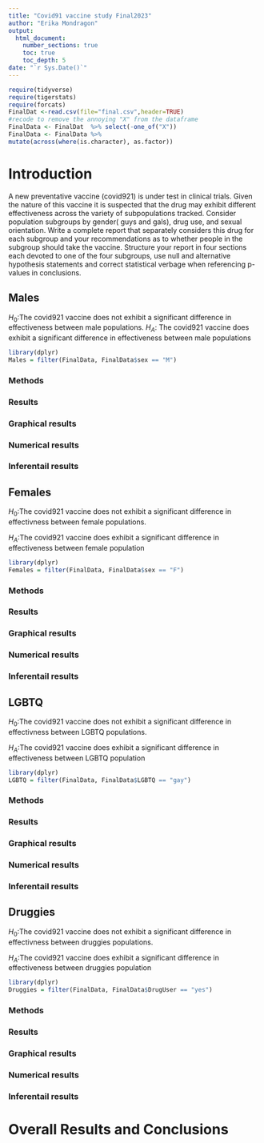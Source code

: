 ```yaml
---
title: "Covid91 vaccine study Final2023"
author: "Erika Mondragon"
output: 
  html_document:
    number_sections: true
    toc: true
    toc_depth: 5
date: "`r Sys.Date()`" 
---
```


```r
require(tidyverse)
require(tigerstats)
require(forcats)
FinalDat <-read.csv(file="final.csv",header=TRUE)
#recode to remove the annoying "X" from the dataframe
FinalData <- FinalDat  %>% select(-one_of("X"))
FinalData <- FinalData %>%
mutate(across(where(is.character), as.factor))
```

# Introduction

A new  preventative vaccine (covid921) is under test in clinical trials. Given the nature of this vaccine it is suspected that the drug may exhibit different effectiveness across the variety of subpopulations tracked. Consider population subgroups by gender( guys and gals), drug use, and sexual orientation. Write a complete report that separately considers this drug for each subgroup and your recommendations as to whether people in the subgroup should take the vaccine. Structure your report in four sections each devoted to one of the four subgroups, use null and alternative hypothesis statements and correct statistical verbage when referencing p-values in conclusions.



## Males
$H_0$:The covid921 vaccine does not exhibit a significant difference in effectiveness between male populations.
$H_A$: The covid921 vaccine does exhibit a significant difference in effectiveness between male populations

```r
library(dplyr)
Males = filter(FinalData, FinalData$sex == "M")
```


### Methods

### Results

### Graphical results

### Numerical results

### Inferentail results

## Females
$H_0$:The covid921 vaccine does not exhibit a significant difference in effectivness between female populations.

$H_A$:The covid921 vaccine does exhibit a significant difference in effectiveness between female population

```r
library(dplyr)
Females = filter(FinalData, FinalData$sex == "F")
```

### Methods

### Results

### Graphical results

### Numerical results

### Inferentail results

## LGBTQ
$H_0$:The covid921 vaccine does not exhibit a significant difference in effectivness between LGBTQ populations.

$H_A$:The covid921 vaccine does exhibit a significant difference in effectiveness between LGBTQ population

```r
library(dplyr)
LGBTQ = filter(FinalData, FinalData$LGBTQ == "gay")
```
### Methods

### Results

### Graphical results

### Numerical results

### Inferentail results

## Druggies
$H_0$:The covid921 vaccine does not exhibit a significant difference in effectivness between druggies populations.

$H_A$:The covid921 vaccine does exhibit a significant difference in effectiveness between druggies population

```r
library(dplyr)
Druggies = filter(FinalData, FinalData$DrugUser == "yes")
```

### Methods

### Results

### Graphical results

### Numerical results

### Inferentail results

# Overall Results and Conclusions